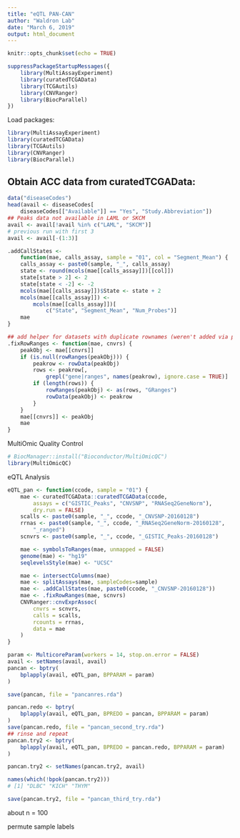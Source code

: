 ```yaml
---
title: "eQTL PAN-CAN"
author: "Waldron Lab"
date: "March 6, 2019"
output: html_document
---
```


```r
knitr::opts_chunk$set(echo = TRUE)
```

```r
suppressPackageStartupMessages({
    library(MultiAssayExperiment)
    library(curatedTCGAData)
    library(TCGAutils)
    library(CNVRanger)
    library(BiocParallel)
})
```

Load packages:

```r
library(MultiAssayExperiment)
library(curatedTCGAData)
library(TCGAutils)
library(CNVRanger)
library(BiocParallel)
```

## Obtain ACC data from curatedTCGAData:

```r
data("diseaseCodes")
head(avail <- diseaseCodes[
    diseaseCodes[["Available"]] == "Yes", "Study.Abbreviation"])
## Peaks data not available in LAML or SKCM
avail <- avail[!avail %in% c("LAML", "SKCM")]
# previous run with first 3
avail <- avail[-(1:3)]
```

```r
.addCallStates <-
    function(mae, calls_assay, sample = "01", col = "Segment_Mean") {
    calls_assay <- paste0(sample, "_", calls_assay)
    state <- round(mcols(mae[[calls_assay]])[[col]])
    state[state > 2] <- 2
    state[state < -2] <- -2
    mcols(mae[[calls_assay]])$State <- state + 2
    mcols(mae[[calls_assay]]) <-
        mcols(mae[[calls_assay]])[
            c("State", "Segment_Mean", "Num_Probes")]
    mae
}

## add helper for datasets with duplicate rownames (weren't added via pipeline)
.fixRowRanges <- function(mae, cnvrs) {
    peakObj <- mae[[cnvrs]]
    if (is.null(rowRanges(peakObj))) {
        peakrow <- rowData(peakObj)
        rows <- peakrow[,
            grepl("gene|ranges", names(peakrow), ignore.case = TRUE)]
        if (length(rows)) {
            rowRanges(peakObj) <- as(rows, "GRanges")
            rowData(peakObj) <- peakrow
        }
    }
    mae[[cnvrs]] <- peakObj
    mae
}
```

MultiOmic Quality Control

```r
# BiocManager::install("Bioconductor/MultiOmicQC")
library(MultiOmicQC)
```

eQTL Analysis


```r
eQTL_pan <- function(ccode, sample = "01") {
    mae <- curatedTCGAData::curatedTCGAData(ccode,
        assays = c("GISTIC_Peaks", "CNVSNP", "RNASeq2GeneNorm"),
        dry.run = FALSE)
    scalls <- paste0(sample, "_", ccode, "_CNVSNP-20160128")
    rrnas <- paste0(sample, "_", ccode, "_RNASeq2GeneNorm-20160128",
        "_ranged")
    scnvrs <- paste0(sample, "_", ccode, "_GISTIC_Peaks-20160128")

    mae <- symbolsToRanges(mae, unmapped = FALSE)
    genome(mae) <- "hg19"
    seqlevelsStyle(mae) <- "UCSC"

    mae <- intersectColumns(mae)
    mae <- splitAssays(mae, sampleCodes=sample)
    mae <- .addCallStates(mae, paste0(ccode, "_CNVSNP-20160128"))
    mae <- .fixRowRanges(mae, scnvrs)
    CNVRanger::cnvExprAssoc(
        cnvrs = scnvrs,
        calls = scalls,
        rcounts = rrnas,
        data = mae
    )
}
```

```r
param <- MulticoreParam(workers = 14, stop.on.error = FALSE)
avail <- setNames(avail, avail)
pancan <- bptry(
    bplapply(avail, eQTL_pan, BPPARAM = param)
)

save(pancan, file = "pancanres.rda")
```

```r
pancan.redo <- bptry(
    bplapply(avail, eQTL_pan, BPREDO = pancan, BPPARAM = param)
)
save(pancan.redo, file = "pancan_second_try.rda")
## rinse and repeat
pancan.try2 <- bptry(
    bplapply(avail, eQTL_pan, BPREDO = pancan.redo, BPPARAM = param)
)

pancan.try2 <- setNames(pancan.try2, avail)

names(which(!bpok(pancan.try2)))
# [1] "DLBC" "KICH" "THYM"

save(pancan.try2, file = "pancan_third_try.rda")
```

about n = 100

permute sample labels
